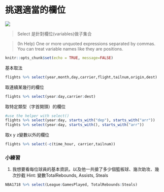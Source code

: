 # 挑選適當的欄位 {-}

![](/Users/chenpoming/Desktop/select.png)

> Select 是針對欄位(variables)做子集合

> (In Help) One or more unquoted expressions separated by commas. You can treat variable names like they are positions.

```r
knitr::opts_chunk$set(echo = TRUE, message=FALSE)
```

基本取法
```r
flights %>% select(year,month,day,carrier,flight,tailnum,origin,dest)
```

取連續某幾行的欄位
```r
flights %>% select(year:day,carrier:dest)
```

取特定類型（字首開頭）的欄位
```r
#use the helper with select()
flights %>% select(year:day, starts_with("dep"), starts_with("arr"))
flights %>% select(year:day, starts_with(), starts_with("arr"))
```

取x y z變數以外的欄位
```r
flights %>% select(-c(time_hour, carrier,tailnum))
```

### 小練習{-}
1. 我想要看每位球員的基本資訊，以及他一共搶了多少個籃板球、幾次助攻、幾次抄截
Hint: 變數TotalRebounds, Assists, Steals
```r
NBA1718 %>% select(League:GamesPlayed, TotalRebounds:Steals)
```



